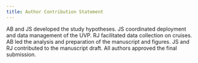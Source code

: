 ```yaml
---
title: Author Contribution Statement
---
```


AB and JS developed the study hypotheses. JS coordinated deployment and data management of the UVP. RJ facilitated data collection on cruises. AB led the analysis and preparation of the manuscript and figures. JS and RJ contributed to the manuscript draft. All authors approved the final submission. 
